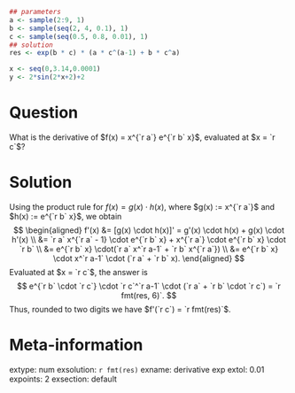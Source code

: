 ```r
## parameters
a <- sample(2:9, 1)
b <- sample(seq(2, 4, 0.1), 1)
c <- sample(seq(0.5, 0.8, 0.01), 1)
## solution
res <- exp(b * c) * (a * c^(a-1) + b * c^a)

x <- seq(0,3.14,0.0001)
y <- 2*sin(2*x+2)+2
```

Question
========
What is the derivative of $f(x) = x^{`r a`} e^{`r b` x}$, evaluated at $x = `r c`$?

Solution
========
Using the product rule for $f(x) = g(x) \cdot h(x)$, where $g(x) := x^{`r a`}$ and $h(x) := e^{`r b` x}$, we obtain
$$
\begin{aligned}
f'(x) &= [g(x) \cdot h(x)]' = g'(x) \cdot h(x) + g(x) \cdot h'(x) \\
      &= `r a` x^{`r a` - 1} \cdot e^{`r b` x} + x^{`r a`} \cdot e^{`r b` x} \cdot `r b` \\
      &= e^{`r b` x} \cdot(`r a` x^`r a-1` + `r b` x^{`r a`}) \\
      &= e^{`r b` x} \cdot x^`r a-1` \cdot (`r a` + `r b` x).
\end{aligned}
$$
Evaluated at $x = `r c`$, the answer is
$$ e^{`r b` \cdot `r c`} \cdot `r c`^`r a-1` \cdot (`r a` + `r b` \cdot `r c`) = `r fmt(res, 6)`. $$
Thus, rounded to two digits we have $f'(`r c`) = `r fmt(res)`$.

Meta-information
================
extype: num
exsolution: `r fmt(res)`
exname: derivative exp
extol: 0.01
expoints: 2
exsection: default
